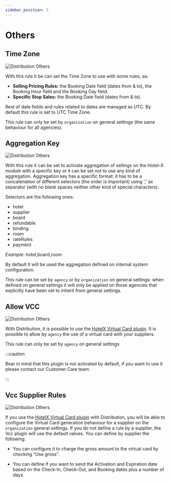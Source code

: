 ```yaml
---
sidebar_position: 5
---
```


# Others

## Time Zone

![Distribution Others](https://storage.travelgate.com/docs/distribution_configuration-others1.jpg)

With this rule it be can set the Time Zone to use with some rules, as: 
* **Selling Pricing Rules:** the Booking Date field (dates from & to), the Booking Hour field and the Booking Day field.
* **Specific Stop Sales:** the Booking Date field (dates from & to).

Rest of date fields and rules related to dates are managed as UTC. By default this rule is set to UTC Time Zone.

This rule can only be set by `organization` on general settings (the same behaviour for all agencies).

## Aggregation Key

![Distribution Others](https://storage.travelgate.com/docs/distribution_configuration-others2.jpg)

With this rule it can be set to activate aggregation of sellings on the Hotel-X module with a specific key or it can be set not to use any kind of aggregation. Aggregation key has a specific format: it has to be a concatenation of different selectors (the order is important) using ',' as separator (with no blank spaces neither other kind of special characters).

Selectors are the following ones:
* hotel 
* supplier 
* board 
* refundable 
* binding 
* room 
* rateRules 
* payment

*Example*: hotel,board,room

By default it will be used the aggregation defined on internal system configuration.

This rule can be set by `agency` or by `organization` on general settings: when defined on general settings it will only be applied on those agencies that explicitly have been set to inherit from general settings.

## Allow VCC

![Distribution Others](https://storage.travelgate.com/docs/distribution_configuration-others_allow_vcc.JPG)

With Distribution, it is possible to use the [HotelX Virtual Card plugin](../../apis/for-buyers/hotel-x-pull-buyers-api/plugins/virtual-credit-card). It is  possible to allow by `agency` the use of a virtual card with your suppliers.

This rule can only be set by `agency` on general settings

:::caution

Bear in mind that this plugin is not activated by default, if you want to use it please contact our Customer Care team.

:::

## Vcc Supplier Rules

![Distribution Others](https://storage.travelgate.com/docs/distribution_configuration-others_supplier_vcc_rules.JPG)

If you use the  [HotelX Virtual Card plugin](../../apis/for-buyers/hotel-x-pull-buyers-api/plugins/virtual-credit-card) with Distribution, you will be able to configure the Virtual Card generation behaviour for a supplier on the `organization` general settings. If you do not define a rule by a supplier, the Vcc plugin will use the default values. You can define by supplier the following:

  - You can configure it to charge the gross amount to the virtual card by checking "Use gross".

  - You can define if you want to send the Activation and Expiration date based on the Check-In, Check-Out, and Booking dates plus a number of days.







